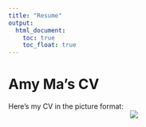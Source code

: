 ```yaml
---
title: "Resume"
output: 
  html_document:
    toc: true
    toc_float: true
---
```


# Amy Ma's CV

Here's my CV in the picture format:
<center>
![](images/AmyMa_CV.png)
</center>

